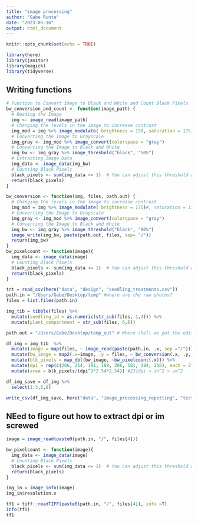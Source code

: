 ```yaml
---
title: "image processing"
author: "Gabe Runte"
date: "2023-05-16"
output: html_document
---
```


```r
knitr::opts_chunk$set(echo = TRUE)

library(here)
library(janitor)
library(magick)
library(tidyverse)
```


## Writing functions

```r
# Function to Convert Image to Black and White and Count Black Pixels
bw_conversion_and_count <- function(image_path) {
  # Reading the Image
  img <- image_read(image_path)
  # Changing the levels in the image to increase contrast
  img_mod = img %>% image_modulate( brightness = 150, saturation = 175, hue = 150)
  # Converting the Image to Grayscale
  img_gray <- img_mod %>% image_convert(colorspace = "gray")
  # Converting the Image to Black and White
  img_bw <- img_gray %>% image_threshold("black", "50%")
  # Extracting Image Data
  img_data <- image_data(img_bw)
  # Counting Black Pixels
  black_pixels <- sum(img_data <= 1)  # You can adjust this threshold as necessary
  return(black_pixels)
}

bw_conversion <- function(img, files, path.out) {
  # Changing the levels in the image to increase contrast
  img_mod = img %>% image_modulate( brightness = 175)#, saturation = 175, hue = 150)
  # Converting the Image to Grayscale
  img_gray <- img_mod %>% image_convert(colorspace = "gray")
  # Converting the Image to Black and White
  img_bw <- img_gray %>% image_threshold("black", "80%")
  image_write(img_bw, paste(path.out, files, sep= "/"))
  return(img_bw)
}
bw_pixelcount <- function(image){
  img_data <- image_data(image)
  # Counting Black Pixels
  black_pixels <- sum(img_data <= 1)  # You can adjust this threshold as necessary
  return(black_pixels)
}

```


```r
trt = read_csv(here("data", "design", "seedling_treatments.csv"))
path.in = "/Users/Gabe/Desktop/temp" #where are the raw photos? 
files = list.files(path.in)

img_tib = tibble(files) %>% 
  mutate(seedling_id = as.numeric(str_sub(files, 1,4))) %>% 
  mutate(plant_compartment = str_sub(files, 6,6)) 
```



```r
path.out = "/Users/Gabe/Desktop/temp_out" # Where shall we put the edited photos? 

df_img = img_tib  %>% 
  mutate(image = map(files, ~ image_read(paste(path.in, .x, sep ="/")))) %>%
  mutate(bw_image = map2(.x=image, .y = files, ~ bw_conversion(.x, .y, path.out))) %>%
  mutate(blk_pixels = map_dbl(bw_image, ~bw_pixelcount(.x))) %>%
  mutate(dpi = rep(c(206, 214, 191, 189, 206, 181, 194, 216), each = 2)) %>% 
  mutate(area = blk_pixels/(dpi^2*2.54*2.54)) #231dpi > in^2 > cm^2

df_img_save = df_img %>% 
  select(1:3,6,8)

write_csv(df_img_save, here("data", "image_processing_repotting", "test_images.csv"))
```

## NEed to figure out how to extract dpi or im screwed

```r
image = image_read(paste0(path.in, "/", files[4]))

bw_pixelcount <- function(image){
  img_data <- image_data(image)
  # Counting Black Pixels
  black_pixels <- sum(img_data <= 1)  # You can adjust this threshold as necessary
  return(black_pixels)
}

img_in = image_info(image)
img_in$resolution.x

tf1 = tiff::readTIFF(paste0(path.in, "/", files[4]), info =T)
info(tf1)
tf1
```

